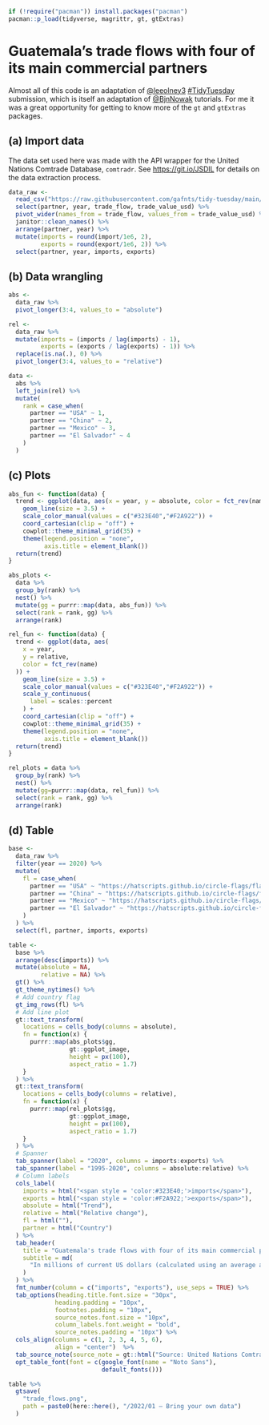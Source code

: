 ```r
if (!require("pacman")) install.packages("pacman")
pacman::p_load(tidyverse, magrittr, gt, gtExtras)
```

# Guatemala's trade flows with four of its main commercial partners

Almost all of this code is an adaptation of [\@leeolney3](https://twitter.com/leeolney3) [#TidyTuesday](https://twitter.com/hashtag/TidyTuesday?src=hashtag_click) submission, which is itself an adaptation of [\@BjnNowak](https://twitter.com/BjnNowak) tutorials. For me it was a great opportunity for getting to know more of the `gt` and `gtExtras` packages.

## (a) Import data

The data set used here was made with the API wrapper for the United Nations Comtrade Database, `comtradr`. See <https://git.io/JSDlL> for details on the data extraction process.

```r
data_raw <- 
  read_csv("https://raw.githubusercontent.com/gafnts/tidy-tuesday/main/2022/01%20%E2%80%94%20Bring%20your%20own%20data/Data/data.csv") %>% 
  select(partner, year, trade_flow, trade_value_usd) %>% 
  pivot_wider(names_from = trade_flow, values_from = trade_value_usd) %>% 
  janitor::clean_names() %>% 
  arrange(partner, year) %>% 
  mutate(imports = round(import/1e6, 2), 
         exports = round(export/1e6, 2)) %>% 
  select(partner, year, imports, exports)
```

## (b) Data wrangling

```r
abs <-
  data_raw %>%
  pivot_longer(3:4, values_to = "absolute")

rel <-
  data_raw %>%
  mutate(imports = (imports / lag(imports) - 1),
         exports = (exports / lag(exports) - 1)) %>%
  replace(is.na(.), 0) %>%
  pivot_longer(3:4, values_to = "relative")

data <-
  abs %>%
  left_join(rel) %>%
  mutate(
    rank = case_when(
      partner == "USA" ~ 1,
      partner == "China" ~ 2,
      partner == "Mexico" ~ 3,
      partner == "El Salvador" ~ 4
    )
  )
```

## (c) Plots

```r
abs_fun <- function(data) {
  trend <- ggplot(data, aes(x = year, y = absolute, color = fct_rev(name))) +
    geom_line(size = 3.5) +
    scale_color_manual(values = c("#323E40","#F2A922")) +
    coord_cartesian(clip = "off") +
    cowplot::theme_minimal_grid(35) +
    theme(legend.position = "none",
          axis.title = element_blank())
  return(trend)
}

abs_plots <-
  data %>%
  group_by(rank) %>%
  nest() %>%
  mutate(gg = purrr::map(data, abs_fun)) %>%
  select(rank = rank, gg) %>%
  arrange(rank)
```

```r
rel_fun <- function(data) {
  trend <- ggplot(data, aes(
    x = year,
    y = relative,
    color = fct_rev(name)
  )) +
    geom_line(size = 3.5) +
    scale_color_manual(values = c("#323E40","#F2A922")) +
    scale_y_continuous(
      label = scales::percent
    ) +
    coord_cartesian(clip = "off") +
    cowplot::theme_minimal_grid(35) +
    theme(legend.position = "none",
          axis.title = element_blank())
  return(trend)
}

rel_plots = data %>%
  group_by(rank) %>%
  nest() %>%
  mutate(gg=purrr::map(data, rel_fun)) %>%
  select(rank = rank, gg) %>%
  arrange(rank)
```

## (d) Table

```r
base <- 
  data_raw %>%
  filter(year == 2020) %>%
  mutate(
    fl = case_when(
      partner == "USA" ~ "https://hatscripts.github.io/circle-flags/flags/us.svg",
      partner == "China" ~ "https://hatscripts.github.io/circle-flags/flags/cn.svg",
      partner == "Mexico" ~ "https://hatscripts.github.io/circle-flags/flags/mx.svg",
      partner == "El Salvador" ~ "https://hatscripts.github.io/circle-flags/flags/sv.svg"
    )
  ) %>%
  select(fl, partner, imports, exports) 
```

```r
table <-
  base %>%
  arrange(desc(imports)) %>%
  mutate(absolute = NA,
         relative = NA) %>%
  gt() %>%
  gt_theme_nytimes() %>%
  # Add country flag
  gt_img_rows(fl) %>%
  # Add line plot
  gt::text_transform(
    locations = cells_body(columns = absolute),
    fn = function(x) {
      purrr::map(abs_plots$gg,
                 gt::ggplot_image,
                 height = px(100),
                 aspect_ratio = 1.7)
    }
  ) %>%
  gt::text_transform(
    locations = cells_body(columns = relative),
    fn = function(x) {
      purrr::map(rel_plots$gg,
                 gt::ggplot_image,
                 height = px(100),
                 aspect_ratio = 1.7)
    }
  ) %>%
  # Spanner
  tab_spanner(label = "2020", columns = imports:exports) %>%
  tab_spanner(label = "1995-2020", columns = absolute:relative) %>%
  # Column labels
  cols_label(
    imports = html("<span style = 'color:#323E40;'>imports</span>"),
    exports = html("<span style = 'color:#F2A922;'>exports</span>"),
    absolute = html("Trend"),
    relative = html("Relative change"),
    fl = html(""),
    partner = html("Country")
  ) %>%
  tab_header(
    title = "Guatemala's trade flows with four of its main commercial partners",
    subtitle = md(
      "In millions of current US dollars (calculated using an average annual exchange rate)"
    )
  ) %>% 
  fmt_number(column = c("imports", "exports"), use_seps = TRUE) %>%
  tab_options(heading.title.font.size = "30px",
             heading.padding = "10px",
             footnotes.padding = "10px",
             source_notes.font.size = "10px",
             column_labels.font.weight = "bold",
             source_notes.padding = "10px") %>%
  cols_align(columns = c(1, 2, 3, 4, 5, 6),
             align = "center")  %>%
  tab_source_note(source_note = gt::html("Source: United Nations Comtrade Database")) %>% 
  opt_table_font(font = c(google_font(name = "Noto Sans"),
                          default_fonts()))
```

```r
table %>%
  gtsave(
    "trade_flows.png",
    path = paste0(here::here(), "/2022/01 — Bring your own data")
  )
```
